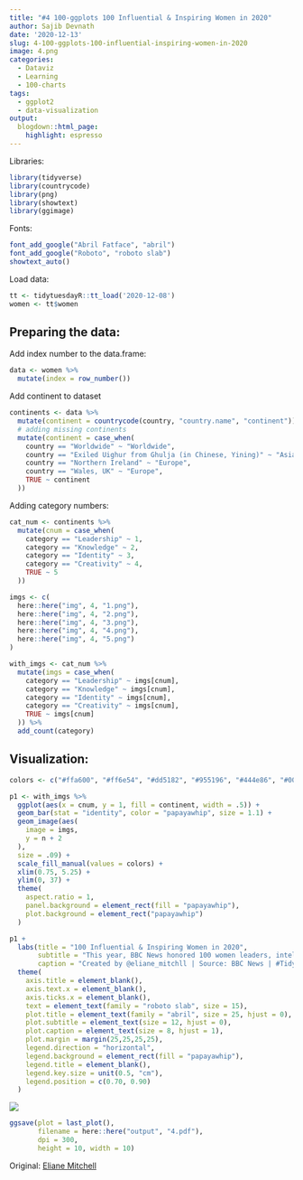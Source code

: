 ```yaml
---
title: "#4 100-ggplots 100 Influential & Inspiring Women in 2020"
author: Sajib Devnath
date: '2020-12-13'
slug: 4-100-ggplots-100-influential-inspiring-women-in-2020
image: 4.png
categories:
  - Dataviz
  - Learning
  - 100-charts
tags:
  - ggplot2
  - data-visualization
output:
  blogdown::html_page:
    highlight: espresso
---
```


 Libraries:
```r
library(tidyverse)
library(countrycode)
library(png)
library(showtext)
library(ggimage)
```

Fonts:
```r
font_add_google("Abril Fatface", "abril")
font_add_google("Roboto", "roboto slab")
showtext_auto()
```

Load data:
```r
tt <- tidytuesdayR::tt_load('2020-12-08')
women <- tt$women
```

## Preparing the data:
Add index number to the data.frame:
```r
data <- women %>% 
  mutate(index = row_number())
```

Add continent to dataset
```r
continents <- data %>% 
  mutate(continent = countrycode(country, "country.name", "continent")) %>% 
  # adding missing continents
  mutate(continent = case_when(
    country == "Worldwide" ~ "Worldwide",
    country == "Exiled Uighur from Ghulja (in Chinese, Yining)" ~ "Asia",
    country == "Northern Ireland" ~ "Europe",
    country == "Wales, UK" ~ "Europe",
    TRUE ~ continent
  ))
```

Adding category numbers:
```r
cat_num <- continents %>% 
  mutate(cnum = case_when(
    category == "Leadership" ~ 1,
    category == "Knowledge" ~ 2,
    category == "Identity" ~ 3,
    category == "Creativity" ~ 4,
    TRUE ~ 5
  )) 
```

```r
imgs <- c(
  here::here("img", 4, "1.png"),
  here::here("img", 4, "2.png"),
  here::here("img", 4, "3.png"),
  here::here("img", 4, "4.png"),
  here::here("img", 4, "5.png")
)

with_imgs <- cat_num %>% 
  mutate(imgs = case_when(
    category == "Leadership" ~ imgs[cnum],
    category == "Knowledge" ~ imgs[cnum],
    category == "Identity" ~ imgs[cnum],
    category == "Creativity" ~ imgs[cnum],
    TRUE ~ imgs[cnum]
  )) %>% 
  add_count(category)
```


## Visualization:

```r
colors <- c("#ffa600", "#ff6e54", "#dd5182", "#955196", "#444e86", "#003f5c")

p1 <- with_imgs %>% 
  ggplot(aes(x = cnum, y = 1, fill = continent, width = .5)) +
  geom_bar(stat = "identity", color = "papayawhip", size = 1.1) + 
  geom_image(aes(
    image = imgs,
    y = n + 2
  ),
  size = .09) +
  scale_fill_manual(values = colors) +
  xlim(0.75, 5.25) +
  ylim(0, 37) +
  theme(
    aspect.ratio = 1,
    panel.background = element_rect(fill = "papayawhip"),
    plot.background = element_rect("papayawhip")
  )
```

```r

p1 + 
  labs(title = "100 Influential & Inspiring Women in 2020",
       subtitle = "This year, BBC News honored 100 women leaders, intellectuals, activists, and creatives.\nThey left a space, called Unsung Hero, to recognize the unsung heroines worldwide.",
       caption = "Created by @eliane_mitchll | Source: BBC News | #TidyTuesday Week 50 | See Github for Icons") +
  theme(
    axis.title = element_blank(),
    axis.text.x = element_blank(),
    axis.ticks.x = element_blank(),
    text = element_text(family = "roboto slab", size = 15),
    plot.title = element_text(family = "abril", size = 25, hjust = 0),
    plot.subtitle = element_text(size = 12, hjust = 0),
    plot.caption = element_text(size = 8, hjust = 1),
    plot.margin = margin(25,25,25,25),
    legend.direction = "horizontal",
    legend.background = element_rect(fill = "papayawhip"),
    legend.title = element_blank(),
    legend.key.size = unit(0.5, "cm"),
    legend.position = c(0.70, 0.90)
  )

```

![](4.png)

```r
ggsave(plot = last_plot(),
       filename = here::here("output", "4.pdf"),
       dpi = 300,
       height = 10, width = 10)
```


Original: [Eliane Mitchell](https://github.com/elianemitchell/mytidytuesdaycode/blob/main/bbcwomen2020_week50_2020.R)